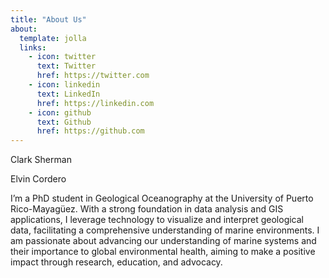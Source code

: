 ```yaml
---
title: "About Us"
about:
  template: jolla
  links:
    - icon: twitter
      text: Twitter
      href: https://twitter.com
    - icon: linkedin
      text: LinkedIn
      href: https://linkedin.com
    - icon: github
      text: Github
      href: https://github.com
---
```


Clark Sherman

Elvin Cordero

I'm a PhD student in Geological Oceanography at the University of Puerto Rico-Mayagüez. With a strong foundation in data analysis and GIS applications, I leverage technology to visualize and interpret geological data, facilitating a comprehensive understanding of marine environments. I am passionate about advancing our understanding of marine systems and their importance to global environmental health, aiming to make a positive impact through research, education, and advocacy.
